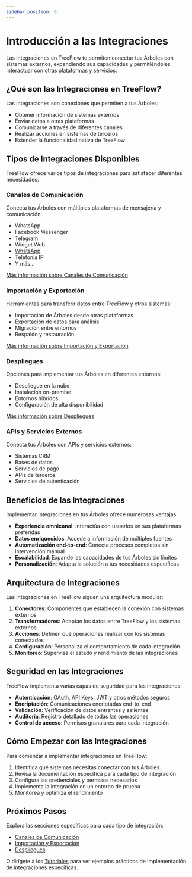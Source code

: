 ```yaml
---
sidebar_position: 0
---
```


# Introducción a las Integraciones


<FutureFeatureNotice version="v0.2" />

Las integraciones en TreeFlow te permiten conectar tus Árboles con sistemas externos, expandiendo sus capacidades y permitiéndoles interactuar con otras plataformas y servicios.

## ¿Qué son las Integraciones en TreeFlow?

Las integraciones son conexiones que permiten a tus Árboles:

- Obtener información de sistemas externos
- Enviar datos a otras plataformas
- Comunicarse a través de diferentes canales
- Realizar acciones en sistemas de terceros
- Extender la funcionalidad nativa de TreeFlow

## Tipos de Integraciones Disponibles

TreeFlow ofrece varios tipos de integraciones para satisfacer diferentes necesidades:

### Canales de Comunicación

Conecta tus Árboles con múltiples plataformas de mensajería y comunicación:

- WhatsApp
- Facebook Messenger
- Telegram
- Widget Web
- [WhatsApp](/docs/Integraciones/WhatsApp/Introduccion)
- Telefonía IP
- Y más...

[Más información sobre Canales de Comunicación](/docs/Integraciones/CanalesDeComunicacion)

### Importación y Exportación

Herramientas para transferir datos entre TreeFlow y otros sistemas:

- Importación de Árboles desde otras plataformas
- Exportación de datos para análisis
- Migración entre entornos
- Respaldo y restauración

[Más información sobre Importación y Exportación](/docs/Misc/ImportarExportar)

### Despliegues

Opciones para implementar tus Árboles en diferentes entornos:

- Despliegue en la nube
- Instalación on-premise
- Entornos híbridos
- Configuración de alta disponibilidad

[Más información sobre Despliegues](/docs/Integraciones/Despliegues)

### APIs y Servicios Externos

Conecta tus Árboles con APIs y servicios externos:

- Sistemas CRM
- Bases de datos
- Servicios de pago
- APIs de terceros
- Servicios de autenticación

## Beneficios de las Integraciones

Implementar integraciones en tus Árboles ofrece numerosas ventajas:

- **Experiencia omnicanal**: Interactúa con usuarios en sus plataformas preferidas
- **Datos enriquecidos**: Accede a información de múltiples fuentes
- **Automatización end-to-end**: Conecta procesos completos sin intervención manual
- **Escalabilidad**: Expande las capacidades de tus Árboles sin límites
- **Personalización**: Adapta la solución a tus necesidades específicas

## Arquitectura de Integraciones

Las integraciones en TreeFlow siguen una arquitectura modular:

1. **Conectores**: Componentes que establecen la conexión con sistemas externos
2. **Transformadores**: Adaptan los datos entre TreeFlow y los sistemas externos
3. **Acciones**: Definen qué operaciones realizar con los sistemas conectados
4. **Configuración**: Personaliza el comportamiento de cada integración
5. **Monitoreo**: Supervisa el estado y rendimiento de las integraciones

## Seguridad en las Integraciones

TreeFlow implementa varias capas de seguridad para las integraciones:

- **Autenticación**: OAuth, API Keys, JWT y otros métodos seguros
- **Encriptación**: Comunicaciones encriptadas end-to-end
- **Validación**: Verificación de datos entrantes y salientes
- **Auditoría**: Registro detallado de todas las operaciones
- **Control de acceso**: Permisos granulares para cada integración

## Cómo Empezar con las Integraciones

Para comenzar a implementar integraciones en TreeFlow:

1. Identifica qué sistemas necesitas conectar con tus Árboles
2. Revisa la documentación específica para cada tipo de integración
3. Configura las credenciales y permisos necesarios
4. Implementa la integración en un entorno de prueba
5. Monitorea y optimiza el rendimiento

## Próximos Pasos

Explora las secciones específicas para cada tipo de integración:

- [Canales de Comunicación](/docs/Integraciones/CanalesDeComunicacion)
- [Importación y Exportación](/docs/Misc/ImportarExportar)
- [Despliegues](/docs/Integraciones/Despliegues)

O dirígete a los [Tutoriales](/docs/Tutoriales/IntegracionWhatsApp) para ver ejemplos prácticos de implementación de integraciones específicas.
